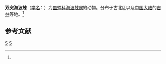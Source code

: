 {{Speciesbox
| taxon = Hypomma bituberculatum
| binomial_authority = (Wider, 1834)<ref name='id13256'>{{cite web| url =http://www.bioinfo.cn/db05/BjdwSpecies.php?action=view&id=13256| title =双突海波蛛| work =《中国动物物种编目数据库》| publisher =中国科学院微生物研究所| author =中国科学院动物研究所| accessdate =2009-04-28| deadurl =yes| archiveurl =https://web.archive.org/web/20160305100517/http://www.bioinfo.cn/db05/BjdwSpecies.php?action=view&id=13256| archivedate =2016-03-05}}</ref>
}}

'''双突海波蛛'''（[[学名|学名]]：{{lang|la|''Hypomma bituberculatum''}}）为[[皿蛛科|皿蛛科]][[海波蛛属|海波蛛属]]的动物。分布于古北区以及[[中国大陆|中国大陆]]的[[吉林|吉林]]等地。<ref name='id13256'/>

== 参考文献 ==
{{reflist}}

{{蜘蛛小作品}}

{{taxonbar}}
[[Category:_1834年描述的动物|S]]
[[Category:海波蛛属|S]]